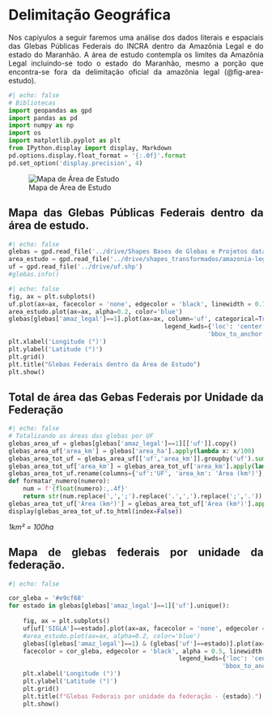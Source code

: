 # Delimitação Geográfica

<div style="text-align: justify"> 
Nos capiyulos a seguir faremos uma análise dos dados literais e espaciais das Glebas Públicas Federais do INCRA dentro da Amazônia Legal e do estado do Maranhão. A área de estudo contempla os limites da Amazônia Legal incluindo-se todo o estado do Maranhão, mesmo a porção que encontra-se fora da delimitação oficial da amazônia legal (@fig-area-estudo).

```python
#| echo: false
# Bibliotecas
import geopandas as gpd
import pandas as pd
import numpy as np
import os
import matplotlib.pyplot as plt
from IPython.display import display, Markdown
pd.options.display.float_format = '{:.0f}'.format
pd.set_option('display.precision', 4)
```

![Mapa de Área de Estudo](./img/a6-geral.jpg){fig-align="center" fig-pos="H" #fig-area-estudo}

## Mapa das Glebas Públicas Federais dentro da área de estudo.

:::{.column-body-outset}
```python
#| echo: false
glebas = gpd.read_file('../drive/Shapes Bases de Glebas e Projetos data 01.03.23/tab_glebas_federais.shp')
area_estudo = gpd.read_file('../drive/shapes_transformados/amazonia-legal-com-maranhao.shp')
uf = gpd.read_file('../drive/uf.shp')
#glebas.info()
```
:::

:::{.column-body-outset}
```python
#| echo: false
fig, ax = plt.subplots()
uf.plot(ax=ax, facecolor = 'none', edgecolor = 'black', linewidth = 0.7)
area_estudo.plot(ax=ax, alpha=0.2, color='blue')
glebas[glebas['amaz_legal']==1].plot(ax=ax, column='uf', categorical=True, figsize=(8,20), legend=True, zorder=2,
                                           legend_kwds={'loc': 'center left',
                                                       'bbox_to_anchor':(1,0.5)})
plt.xlabel('Longitude (°)')
plt.ylabel('Latitude (°)')
plt.grid()
plt.title("Glebas Federais dentro da Área de Estudo")
plt.show()
```
:::



## Total de área das Gebas Federais por Unidade da Federação

::: {.table-right}
```python
#| echo: false
# Totalizando as áreas das glebas por UF
glebas_area_uf = glebas[glebas['amaz_legal']==1][['uf']].copy()
glebas_area_uf['area_km'] = glebas['area_ha'].apply(lambda x: x/100)
glebas_area_tot_uf = glebas_area_uf[['uf','area_km']].groupby('uf').sum('area_km').reset_index()
glebas_area_tot_uf['area_km'] = glebas_area_tot_uf['area_km'].apply(lambda x: str(f'{x:.4f}'))
glebas_area_tot_uf.rename(columns={'uf':'UF', 'area_km': 'Área (km²)'}, inplace=True)
def formatar_numero(numero):
    num = f'{float(numero):,.4f}'
    return str(num.replace(',',';').replace('.',',').replace(';','.'))
glebas_area_tot_uf['Área (km²)'] = glebas_area_tot_uf['Área (km²)'].apply(lambda x: formatar_numero(x))
display(glebas_area_tot_uf.to_html(index=False))
```
:::
*1km² = 100ha*

## Mapa de glebas federais por unidade da federação.

:::{.column-body-outset}
```python
#| echo: false

cor_gleba = '#e9cf68'
for estado in glebas[glebas['amaz_legal']==1]['uf'].unique():
    
    fig, ax = plt.subplots()
    uf[uf['SIGLA']==estado].plot(ax=ax, facecolor = 'none', edgecolor = 'black', linewidth = 0.7)
    #area_estudo.plot(ax=ax, alpha=0.2, color='blue')
    glebas[(glebas['amaz_legal']==1) & (glebas['uf']==estado)].plot(ax=ax,
    facecolor = cor_gleba, edgecolor = 'black', alpha = 0.5, linewidth = 0.7, column='uf', categorical=True, figsize=(8,20), legend=True, zorder=2,
                                               legend_kwds={'loc': 'center left',
                                                           'bbox_to_anchor':(1,0.5)})
    plt.xlabel('Longitude (°)')
    plt.ylabel('Latitude (°)')
    plt.grid()
    plt.title(f"Glebas Federais por unidade da federação - {estado}.")
    plt.show()
```
:::